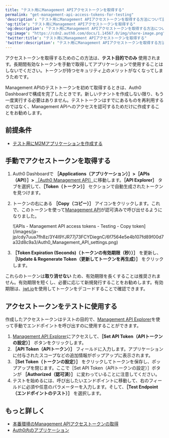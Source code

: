 ```yaml
---
title: "テスト用にManagement APIアクセストークンを取得する"
permalink: "get-management-api-access-tokens-for-testing"
'description': "テスト用にManagement APIアクセストークンを取得する方法について説明します。"
'og:title': "テスト用にManagement APIアクセストークンを取得する"
'og:description': "テスト用にManagement APIアクセストークンを取得する方法について説明します。"
'og:image': "https://cdn2.auth0.com/docs/1.14567.0/img/share-image.png"
'twitter:title': "テスト用にManagement APIアクセストークンを取得する"
'twitter:description': "テスト用にManagement APIアクセストークンを取得する方法について説明します。"
---
```


<Warning>

アクセストークンを取得するためのこの方法は、**テスト目的でのみ** 使用されます。長期間有効なトークンを手動で取得してアプリケーションで使用することはしないでください。トークンが持つセキュリティ上のメリットがなくなってしまうためです。

</Warning>

<Tooltip data-tooltip-id="react-containers-DefinitionTooltip-0" href="/ja-jp/glossary?term=management-api" tip="Management API: 顧客が管理タスクを実行できるようにするための製品。" cta="用語集の表示">Management API</Tooltip>のテストトークンを初めて取得するときは、<Tooltip data-tooltip-id="react-containers-DefinitionTooltip-0" href="/ja-jp/glossary?term=auth0-dashboard" tip="Auth0 Dashboard: サービスを構成するためのAuth0の主製品。" cta="用語集の表示">Auth0 Dashboard</Tooltip>で構成を完了したときです。新しいテナントを作成しない限り、もう一度実行する必要はありません。テストトークンはすでにあるものを再利用するのではなく、Management APIへのアクセスを認可するためだけに作成することをお勧めします。

## 前提条件

* [テスト用にM2Mアプリケーションを作成する](/ja-jp/get-started/apis/create-m2m-app-test)

## 手動でアクセストークンを取得する

1. Auth0 Dashboardで **［Applications（アプリケーション）］>［APIs（API）］>** [［Auth0 Management API］](https://manage.auth0.com/#/apis/management/explorer)に移動します。**［API Explorer］** タブを選択して、**［Token（トークン）］** セクションで自動生成されたトークンを見つけます。
2. トークンの右にある **［Copy（コピー）］** アイコンをクリックします。これで、このトークンを使って[Management API](/ja-jp/api/management/v2)が認可済みで呼び出せるようになりました。

   <Frame>![APIs - Management API access tokens - Testing - Copy token](/images/ja-jp/cdy7uua7fh8z/3Y4I9YJR77j73FCYDiegnC/6f7564e5e4b107fd89f00d7a32d8c9a3/Auth0_Management_API_settings.png)</Frame>

3. **［Token Expiration (Seconds)（トークンの有効期限（秒））］** を更新し、**［Update & Regenerate Token（更新してトークンを再生成）］** をクリックします。

<Warning>

これらのトークンは**取り消せない** ため、有効期限を長くすることは推奨されません。有効期限を短くし、必要に応じて新規発行することをお勧めします。有効期限は、[jwt.io](https://jwt.io/)を使用してトークンをデコードすることで確認できます。

</Warning>

## アクセストークンをテストに使用する

作成したアクセストークンはテストの目的で、[Management API Explorer](/ja-jp/api/management/v2)を使って手動でエンドポイントを呼び出すのに使用することができます。

1. [Management API Explorer](/ja-jp/api/management/v2#!)にアクセスして、**［Set API Token（APIトークンの設定）］** ボタンをクリックします。
2. **［API Token（APIトークン）］** フィールドに入力します。アプリケーションに付与されたスコープなどの追加情報がポップアップに表示されます。
3. **［Set Token（トークンの設定）］** をクリックしてトークンを保存し、ポップアップを閉じます。ここで［Set API Token（APIトークンの設定）］ボタンが **［Authorized（認可済）］** に変わっていることに注意してください。
4. テストを始めるには、呼び出したいエンドポイントに移動して、右のフィールドに必須や任意のパラメーターを入力します。そして、**［Test Endpoint（エンドポイントのテスト）］** を選択します。

## もっと詳しく

* [本番環境のManagement APIアクセストークンの取得](/ja-jp/secure/tokens/access-tokens/management-api-access-tokens/get-management-api-access-tokens-for-production)
* [Auth0内のアプリケーション](/ja-jp/get-started/applications)